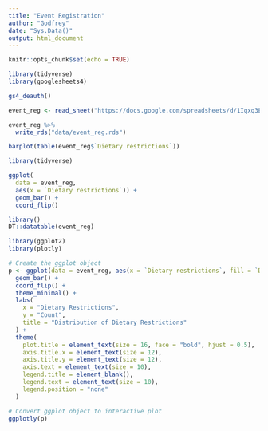```yaml
---
title: "Event Registration"
author: "Godfrey"
date: "Sys.Data()"
output: html_document
---
```


```r
knitr::opts_chunk$set(echo = TRUE)
```

```r
library(tidyverse)
library(googlesheets4)

gs4_deauth()

event_reg <- read_sheet("https://docs.google.com/spreadsheets/d/1Iqxq3Eb5xh_BIiLf3GOokuC9JWdOBVUycUQa-rWiWiA/edit?usp=sharing")

event_reg %>%
  write_rds("data/event_reg.rds")

barplot(table(event_reg$`Dietary restrictions`))


```

```r
library(tidyverse)

ggplot(
  data = event_reg,
  aes(x = `Dietary restrictions`)) +
  geom_bar() +
  coord_flip()
```

```r
library()
DT::datatable(event_reg)
```

```r
library(ggplot2)
library(plotly)

# Create the ggplot object
p <- ggplot(data = event_reg, aes(x = `Dietary restrictions`, fill = `Dietary restrictions`)) +
  geom_bar() +
  coord_flip() +
  theme_minimal() +
  labs(
    x = "Dietary Restrictions",
    y = "Count",
    title = "Distribution of Dietary Restrictions"
  ) +
  theme(
    plot.title = element_text(size = 16, face = "bold", hjust = 0.5),  # Center the title
    axis.title.x = element_text(size = 12),
    axis.title.y = element_text(size = 12),
    axis.text = element_text(size = 10),
    legend.title = element_blank(),
    legend.text = element_text(size = 10),
    legend.position = "none"
  )

# Convert ggplot object to interactive plot
ggplotly(p)

```

